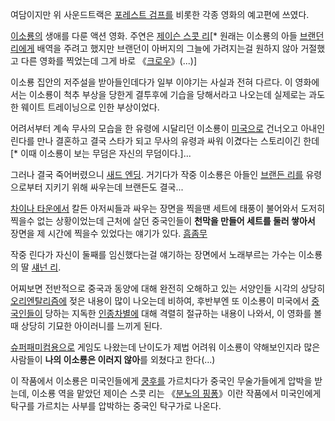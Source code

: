 {{{#!html
<embed src="http://www.youtube.com/v/cHthbtSbGLM?fs=1&amp;hl=ja_JP" type="application/x-shockwave-flash" allowscriptaccess="always" allowfullscreen="true" width="480" height="385"></embed>
}}}

여담이지만 위 사운드트랙은 [[포레스트 검프]]를 비롯한 각종 영화의 예고편에 쓰였다.

[[이소룡]]의 생애를 다룬 액션 영화. 주연은 [[제이슨 스콧 리]][* 원래는 이소룡의 아들 [[브랜던 리]]에게 배역을 주려고 했지만 브랜던이 아버지의 그늘에 가려지는걸 원하지 않아 거절했고 다른 영화를 찍었는데 그게 바로 《[[크로우]]》(...)]

이소룡 집안의 저주설을 받아들인데다가 일부 이야기는 사실과 전혀 다르다. 이 영화에서는 이소룡이 척추 부상을 당한게 결투후에 기습을 당해서라고 나오는데 실제로는 과도한 웨이트 트레이닝으로 인한 부상이었다.  

어려서부터 계속 무사의 모습을 한 유령에 시달리던 이소룡이 [[미국]]으로 건너오고 아내인 린다를 만나 결혼하고 결국 스타가 되고 무사의 유령과 싸워 이겼다는 스토리이긴 한데[* 이때 이소룡이 보는 무덤은 자신의 무덤이다.]...

그러나 결국 죽어버렸으니 [[새드 엔딩]]. 거기다가 작중 이소룡은 아들인 [[브랜든 리]]를 유령으로부터 지키기 위해 싸우는데 브랜든도 결국...

[[차이나 타운]]에서 칼든 아저씨들과 싸우는 장면을 찍을땐 세트에 태풍이 불어와서 도저히 찍을수 없는 상황이었는데 근처에 살던 중국인들이 '''천막을 만들어 세트를 둘러 쌓아서''' 장면을 제 시간에 찍을수 있었다는 얘기가 있다.  [[흠좀무]]

작중 린다가 자신이 둘째를 임신했다는걸 얘기하는 장면에서 노래부르는 가수는 이소룡의 딸 [[섀넌 리]].

어찌보면 전반적으로 중국과 동양에 대해 완전히 오해하고 있는 서양인들 시각의 상당히 [[오리엔탈리즘]]에 젖은 내용이 많이 나오는데 비하여, 후반부엔 또 이소룡이 미국에서 [[중국인]]들이 당하는 지독한 [[인종차별]]에 대해 격렬히 절규하는 내용이 나와서, 이 영화를 볼때 상당히 기묘한 아이러니를 느끼게 된다.

[[슈퍼패미컴]]용으로 게임도 나왔는데 난이도가 제법 어려워 이소룡이 약해보인지라 많은 사람들이 '''나의 이소룡은 이러지 않아'''를 외쳤다고 한다(...)

이 작품에서 이소룡은 미국인들에게 [[쿵후]]를 가르치다가 중국인 무술가들에게 압박을 받는데, 이소룡 역을 맡았던 제이슨 스콧 리는 《[[분노의 핑퐁]]》이란 작품에서 미국인에게 탁구를 가르치는 사부를 압박하는 중국인 탁구가로 나온다. 
